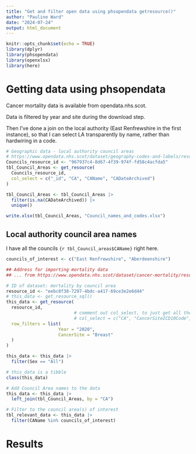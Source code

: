 ```yaml
---
title: "Get and filter open data using phsopendata getresource()"
author: "Pauline Ward"
date: "2024-07-24"
output: html_document
---
```


```r
knitr::opts_chunk$set(echo = TRUE) 
library(dplyr)
library(phsopendata)
library(openxlsx)
library(here)

```

# Getting data using phsopendata 

Cancer mortality data is available from opendata.nhs.scot. 

Data is filtered by year and site during the download step. 

Then I've done a join on the local authority (East Renfrewshire in the first 
instance), so that I can select LA 
transparently by name, rather than hardwiring in a code. 

```r
# Geographic data - local authority council areas
# https://www.opendata.nhs.scot/dataset/geography-codes-and-labels/resource/967937c4-8d67-4f39-974f-fd58c4acfda5
Councils_resource_id <- "967937c4-8d67-4f39-974f-fd58c4acfda5"
tbl_Council_Areas <- get_resource(
  Councils_resource_id, 
  col_select = c("_id", "CA", "CAName", "CADateArchived")
)

tbl_Council_Areas <- tbl_Council_Areas |>
  filter(is.na(CADateArchived)) |>
  unique()

write.xlsx(tbl_Council_Areas, "Council_names_and_codes.xlsx") 

```
## Local authority council area names
I have all the councils ```{r tbl_Council_areas$CAName}``` right here. 

```r
councils_of_interest <- c("East Renfrewshire", "Aberdeenshire")

## Address for importing mortality data 
## ... from https://www.opendata.nhs.scot/dataset/cancer-mortality/resource/eebc8f38-7297-4bdc-a417-69ce3e2e6d44

# ID of dataset: mortality by council area
resource_id <- "eebc8f38-7297-4bdc-a417-69ce3e2e6d44" 
# this_data <- get_resource_sql()
this_data <- get_resource(
  resource_id, 
                          # comment out col_select, to just get all the columns
                          # col_select = c("CA", "CancerSiteICD10Code", "CancerSite", "Sex", "Year", "DeathsAllAges")
  row_filters = list(
                    Year = "2020", 
                    CancerSite = "Breast"
  )
)

this_data <- this_data |>
  filter(Sex == "All")

# this_data is a tibble
class(this_data)

# Add Council Area names to the data
this_data <- this_data |>
  left_join(tbl_Council_Areas, by = "CA")

# Filter to the council area(s) of interest
tbl_relevant_data <- this_data |>
  filter(CAName %in% councils_of_interest)

```

# Results
